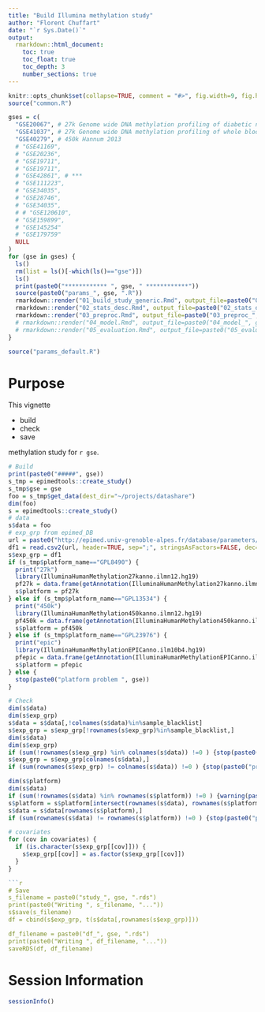 ```yaml
---
title: "Build Illumina methylation study"
author: "Florent Chuffart"
date: "`r Sys.Date()`"
output: 
  rmarkdown::html_document:
    toc: true
    toc_float: true
    toc_depth: 3
    number_sections: true
---
```



```r
knitr::opts_chunk$set(collapse=TRUE, comment = "#>", fig.width=9, fig.height=6, eval=TRUE, echo=FALSE, results="hide")
source("common.R")
```

```r
gses = c( 
  "GSE20067", # 27k Genome wide DNA methylation profiling of diabetic nephropathy in type 1 diabetes mellitus
  "GSE41037", # 27k Genome wide DNA methylation profiling of whole blood in schizophrenia patients and healthy subjects.
  "GSE40279", # 450k Hannum 2013
  # "GSE41169",
  # "GSE20236",
  # "GSE19711",
  # "GSE19711",
  # "GSE42861", # ***
  # "GSE111223",
  # "GSE34035",
  # "GSE28746",
  # "GSE34035",
  # # "GSE120610",
  # "GSE159899",
  # "GSE145254"
  # "GSE179759"
  NULL
)
for (gse in gses) {
  ls()
  rm(list = ls()[-which(ls()=="gse")])
  ls()
  print(paste0("************ ", gse, " ************"))
  source(paste0("params_", gse, ".R"))
  rmarkdown::render("01_build_study_generic.Rmd", output_file=paste0("01_build_study_", gse, ".html"))    
  rmarkdown::render("02_stats_desc.Rmd", output_file=paste0("02_stats_desc_", gse, ".html"))    
  rmarkdown::render("03_preproc.Rmd", output_file=paste0("03_preproc_", gse, ".html"))    
  # rmarkdown::render("04_model.Rmd", output_file=paste0("04_model_", gse, ".html"))
  # rmarkdown::render("05_evaluation.Rmd", output_file=paste0("05_evaluation_", gse, ".html"))
}
```


```r
source("params_default.R")
```


# Purpose

This vignette 

- build
- check
- save 

methylation study for `r gse`.

```r
# Build
print(paste0("#####", gse))
s_tmp = epimedtools::create_study()
s_tmp$gse = gse
foo = s_tmp$get_data(dest_dir="~/projects/datashare")
dim(foo)
s = epimedtools::create_study()
# data
s$data = foo
# exp_grp from epimed_DB
url = paste0("http://epimed.univ-grenoble-alpes.fr/database/parameters/",gse)
df1 = read.csv2(url, header=TRUE, sep=";", stringsAsFactors=FALSE, dec=".", na.strings="", row.names=1)
s$exp_grp = df1
if (s_tmp$platform_name=="GPL8490") {
  print("27k")
  library(IlluminaHumanMethylation27kanno.ilmn12.hg19)
  pf27k = data.frame(getAnnotation(IlluminaHumanMethylation27kanno.ilmn12.hg19))
  s$platform = pf27k
} else if (s_tmp$platform_name=="GPL13534") {
  print("450k")
  library(IlluminaHumanMethylation450kanno.ilmn12.hg19)
  pf450k = data.frame(getAnnotation(IlluminaHumanMethylation450kanno.ilmn12.hg19))
  s$platform = pf450k  
} else if (s_tmp$platform_name=="GPL23976") {
  print("epic")
  library(IlluminaHumanMethylationEPICanno.ilm10b4.hg19)  
  pfepic = data.frame(getAnnotation(IlluminaHumanMethylationEPICanno.ilm10b4.hg19))
  s$platform = pfepic  
} else {
  stop(paste0("platform problem ", gse))
}

# Check
dim(s$data)
dim(s$exp_grp)
s$data = s$data[,!colnames(s$data)%in%sample_blacklist]
s$exp_grp = s$exp_grp[!rownames(s$exp_grp)%in%sample_blacklist,]
dim(s$data)
dim(s$exp_grp)
if (sum(!rownames(s$exp_grp) %in% colnames(s$data)) !=0 ) {stop(paste0("problem exp_grp names ", gse))}
s$exp_grp = s$exp_grp[colnames(s$data),]
if (sum(rownames(s$exp_grp) != colnames(s$data)) !=0 ) {stop(paste0("problem exp_grp names ", gse))}

dim(s$platform)
dim(s$data)
if (sum(!rownames(s$data) %in% rownames(s$platform)) !=0 ) {warning(paste0("problem pf names ", gse))}
s$platform = s$platform[intersect(rownames(s$data), rownames(s$platform)),]
s$data = s$data[rownames(s$platform),]
if (sum(rownames(s$data) != rownames(s$platform)) !=0 ) {stop(paste0("problem pf names ", gse))}

# covariates
for (cov in covariates) {
  if (is.character(s$exp_grp[[cov]])) {
    s$exp_grp[[cov]] = as.factor(s$exp_grp[[cov]])
  }
}

```r
# Save
s_filename = paste0("study_", gse, ".rds")
print(paste0("Writing ", s_filename, "..."))
s$save(s_filename)
df = cbind(s$exp_grp, t(s$data[,rownames(s$exp_grp)]))

df_filename = paste0("df_", gse, ".rds")
print(paste0("Writing ", df_filename, "..."))
saveRDS(df, df_filename)
```

# Session Information

```r
sessionInfo()
```

